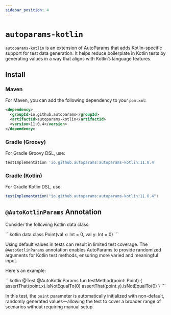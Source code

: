 ```yaml
---
sidebar_position: 4
---
```



# `autoparams-kotlin`

`autoparams-kotlin` is an extension of AutoParams that adds Kotlin-specific support for test data generation. It helps reduce boilerplate in Kotlin tests by generating values in a way that aligns with Kotlin’s language features.

## Install

### Maven

For Maven, you can add the following dependency to your `pom.xml`:

```xml
<dependency>
  <groupId>io.github.autoparams</groupId>
  <artifactId>autoparams-kotlin</artifactId>
  <version>11.0.4</version>
</dependency>
```

### Gradle (Groovy)

For Gradle Groovy DSL, use:

```gradle
testImplementation 'io.github.autoparams:autoparams-kotlin:11.0.4'
```

### Gradle (Kotlin)

For Gradle Kotlin DSL, use:

```gradle
testImplementation("io.github.autoparams:autoparams-kotlin:11.0.4")
```

## `@AutoKotlinParams` Annotation

Consider the following Kotlin data class:

<JavaKotlinCodeBlock>
```kotlin
data class Point(val x: Int = 0, val y: Int = 0)
```
</JavaKotlinCodeBlock>

Using default values in tests can result in limited test coverage. The `@AutoKotlinParams` annotation enables AutoParams to provide randomized arguments for Kotlin test methods, ensuring more varied and meaningful input.

Here's an example:

<JavaKotlinCodeBlock>
```kotlin
@Test
@AutoKotlinParams
fun testMethod(point: Point) {
    assertThat(point.x).isNotEqualTo(0)
    assertThat(point.y).isNotEqualTo(0)
}
```
</JavaKotlinCodeBlock>

In this test, the `point` parameter is automatically initialized with non-default, randomly generated values—allowing the test to cover a broader range of scenarios without requiring manual setup.
